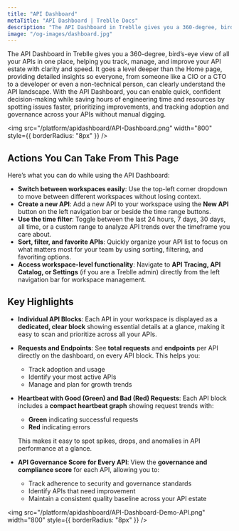 ```yaml
---
title: "API Dashboard"
metaTitle: "API Dashboard | Treblle Docs"
description: "The API Dashboard in Treblle gives you a 360-degree, bird’s-eye view of all your APIs in one place, helping you track, manage, and improve your API estate."
image: "/og-images/dashboard.jpg"
---
```


The API Dashboard in Treblle gives you a 360-degree, bird’s-eye view of all your APIs in one place, helping you track, manage, and improve your API estate with clarity and speed. It goes a level deeper than the Home page, providing detailed insights so everyone, from someone like a CIO or a CTO to a developer or even a non-technical person, can clearly understand the API landscape.
With the API Dashboard, you can enable quick, confident decision-making while saving hours of engineering time and resources by spotting issues faster, prioritizing improvements, and tracking adoption and governance across your APIs without manual digging.

<img src="/platform/apidashboard/API-Dashboard.png" width="800" style={{ borderRadius: "8px" }} />


## Actions You Can Take From This Page
Here’s what you can do while using the API Dashboard:

- **Switch between workspaces easily**: Use the top-left corner dropdown to move between different workspaces without losing context.
- **Create a new API**: Add a new API to your workspace using the **New API** button on the left navigation bar or beside the time range buttons.
- **Use the time filter**: Toggle between the last 24 hours, 7 days, 30 days, all time, or a custom range to analyze API trends over the timeframe you care about.
- **Sort, filter, and favorite APIs**: Quickly organize your API list to focus on what matters most for your team by using sorting, filtering, and favoriting options.
- **Access workspace-level functionality**: Navigate to **API Tracing, API Catalog, or Settings** (if you are a Treblle admin) directly from the left navigation bar for workspace management.


## Key Highlights
- **Individual API Blocks**: Each API in your workspace is displayed as a **dedicated, clear block** showing essential details at a glance, making it easy to scan and prioritize across all your APIs.
- **Requests and Endpoints**: See **total requests** and **endpoints** per API directly on the dashboard, on every API block. This helps you:
    - Track adoption and usage
    - Identify your most active APIs
    - Manage and plan for growth trends
- **Heartbeat with Good (Green) and Bad (Red) Requests**: Each API block includes a **compact heartbeat graph** showing request trends with:
    - **Green** indicating successful requests
    - **Red** indicating errors  

    This makes it easy to spot spikes, drops, and anomalies in API performance at a glance.
- **API Governance Score for Every API**: View the **governance and compliance score** for each API, allowing you to:
    - Track adherence to security and governance standards
    - Identify APIs that need improvement
    - Maintain a consistent quality baseline across your API estate

<img src="/platform/apidashboard/API-Dashboard-Demo-API.png" width="800" style={{ borderRadius: "8px" }} />
